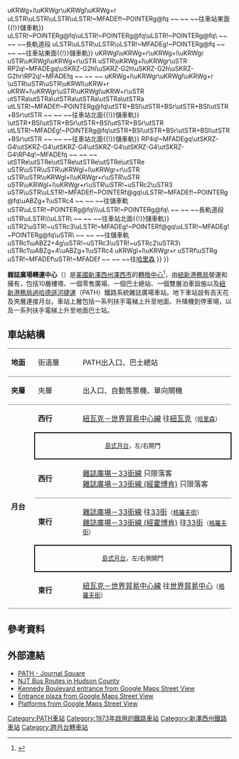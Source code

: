 {{Infobox station
| name          = 雜誌廣場<br />{{lang|en|Journal Square}}
| style=PATH
| type={{rint|path|60px}} [[紐新港務局過哈德遜河捷運|港務局過河捷運]][[地鐵|地鐵]]站
| image         = Journal Square Transport bldg jeh.JPG
| image_size    =
| image_caption =
| address       = [[新澤西州|新澤西州]][[澤西市|澤西市]]{{link-en|501縣道 (新澤西州)|County Route 501 (New Jersey)|肯尼迪林蔭路}}
| coordinates   = {{Coord|40.732141|-74.063114|type:railwaystation_region:US-NJ|display=inline,title}}
| line          =
{{Rail color box|system=PATH|line=NWK-WTC}}
{{Rail color box|system=PATH|line=JSQ-33}}
{{Rail color box|system=PATH|line=JSQ-33 (via HOB)}}
|other={{bus icon|12px|Local Transit}} '''{{link-en|NJ交通巴士營運|NJ Transit Bus Operations|NJT巴士}}'''：{{link-en|新澤西交通巴士路線列表 (1-99)|List of New Jersey Transit bus routes (1-99)|1、2、6、10、64、67、80、83、84、87、88}}、{{link-en|新澤西交通巴士路線列表 (100-199)|List of New Jersey Transit bus routes (100-199)|119、125}}、{{link-en|新澤西交通巴士路線列表 (300-399)|List of New Jersey Transit bus routes (300-399)|319}}<br>{{bus icon|12px|Local Transit}} '''{{link-en|A&C巴士公司|A&C Bus Corporation}}（卑爾根大道、Shopper 440號、社會山）'''
| platform     = 2個[[島式月台|島式月台]]
| tracks       = 4條
| parking      = 464個車位的{{link-en|停車場大廈|parking garage}}
| passengers   = 8,195,133<ref name="2016Ridership">{{cite web|title=PATH Ridership Report|url=https://www.panynj.gov/path/pdf/2016-PATH-Ridership-Report.pdf|website=pathnynj.gov|publisher=Port Authority of New York and New Jersey|accessdate=19 October 2017}}</ref>
| pass_year    = 2016
| pass_percent =0.2
| opened       = 1912年
| rebuilt      = 1968年至1970年代中
| electrified=600[[伏特|V]]（[[直流電|DC]]）[[第三軌供電|第三軌供電]]
| ADA          = yes
| owned        = [[紐新港務局|紐新港務局]]
| services     = {{Adjacent stations|system1=PATH
|line1=NWK-WTC|left1=Harrison|right1=Grove Street|note-mid1=
|line3=JSQ-33|right3=Grove Street|note-mid3=平日
|line4=JSQ-33 (via HOB)|right4=Grove Street|note-mid4=平日晚间、周末、假期
}}
| route_map = {{Routemap
|inline=y
|legend = track
|map=
utSTR!~MFADEg\utSTR!~MFADEg ~~ ~~ ~~往[[格羅夫街車站_(PATH)|格羅夫街]]
utSTRf\utSTRg
numN225\\utSTRe\utSTRe\\
uENDEa\uSTR\uSTR\uLSTR!~MFADEg!~POINTERg@fq ~~ ~~ ~~{{BSsplit{{!}}往車站東面{{!}}儲車軌}}
uKRWg+l\uKRWgr\uKRWgl\uKRWg+r
uLSTR\uLSTR\uLSTR\uLSTR!~MFADEf!~POINTERg@fq ~~ ~~ ~~{{BSsplit{{!}}往車站東面{{!}}儲車軌}}
uLSTR!~POINTERg@fq\uLSTR!~POINTERg@fq\uLSTR!~POINTERg@fq\ ~~ ~~ ~~長軌道段
uLSTR\uLSTR\uLSTR\uLSTR!~MFADEg!~POINTERg@fq ~~ ~~ ~~{{BSsplit{{!}}往車站東面{{!}}儲車軌}}
uKRWgl\uKRWg+r\uKRWg+l\uKRWgr
uSTR\uKRWgl\uKRWg+r\uSTR
uSTR\uKRWg+l\uKRWgr\uSTR
RP2q!~MFADEgq\uSKRZ-G2hl\uSKRZ-G2h\uSKRZ-G2h\uSKRZ-G2hr\RP2q!~MFADEfq ~~ ~~ ~~{{link-en|高峰大道 (哈德遜帕利塞茲)|Summit Avenue (Hudson Palisades)|高峰大道}}
uKRWg+l\uKRWgr\uKRWgl\uKRWg+r
\uSTR\uSTR\uSTR\uKRWl\uKRW+r
uKRW+l\uKRWgr\uSTR\uKRWgl\uKRW+r\uSTR
utSTRa\utSTRa\utSTRa\utSTRa\utSTRa\utSTRa
utLSTR!~MFADEf!~POINTERg@fq\utSTR+BSl\utSTR+BSr\utSTR+BSl\utSTR+BSr\utSTR ~~ ~~ ~~{{BSsplit{{!}}往車站北面{{!}}儲車軌}}
\utSTR+BSl\utSTR+BSr\utSTR+BSl\utSTR+BSr\utSTR
utLSTR!~MFADEg!~POINTERg@fq\utSTR+BSl\utSTR+BSr\utSTR+BSl\utSTR+BSr\utSTR ~~ ~~ ~~{{BSsplit{{!}}往車站北面{{!}}儲車軌}}
RP4q!~MFADEgq\utSKRZ-G4\utSKRZ-G4\utSKRZ-G4\utSKRZ-G4\utSKRZ-G4\utSKRZ-G4\RP4q!~MFADEfq ~~ ~~ ~~{{link-en|501號縣道 (新澤西州)|County Route 501 (New Jersey)|肯尼迪林蔭路}}
utSTRe\utSTRe\utSTRe\utSTRe\utSTRe\utSTRe 
uSTR\uSTR\uSTR\uKRWgl+l\uKRWgr+r\uSTR
uSTR\uSTR\uKRWgl+l\uKRWgr+r\uSTR\uSTR
uSTR\uKRWgl+l\uKRWgr+r\uSTR\uSTR!~uSTRc2\uSTR3 
uSTR\uSTR\uLSTR!~MFADEf!~POINTERf@gq\uLSTR!~MFADEf!~POINTERg@fq\uABZg+1\uSTRc4 ~~ ~~ ~~往儲車軌
uSTR\uLSTR!~POINTERg@fq\\\uLSTR!~POINTERg@fq\ ~~ ~~ ~~長軌道段
uSTR\uLSTR\\\uLSTR\ ~~ ~~ ~~{{BSsplit{{!}}往車站北面{{!}}儲車軌}}
uSTR2\uSTR!~uSTRc3\uLSTR!~MFADEg!~POINTERf@gq\uLSTR!~MFADEg!~POINTERg@fq\uSTR\ ~~ ~~ ~~往儲車軌
uSTRc1\uABZ2+4g\uSTR!~uSTRc3\uSTR!~uSTRc2\uSTR3\
uSTRc1\uABZg+4\uABZg+1\uSTRc4
uKRWgl+l\uKRWgr+r
uSTRf\uSTRg
uSTR!~MFADEf\uSTR!~MFADEf ~~ ~~ ~~往[[哈里森車站_(PATH)|哈里森]]
}}
}}

'''雜誌廣場轉運中心'''（{{lang-en|Journal Square Transportation Center}}）是[[美國|美國]][[新澤西州|新澤西州]][[澤西市|澤西市]]{{link-en|雜誌廣場|Journal Square}}{{link-en|501號縣道 (新澤西州)|County Route 501 (New Jersey)|肯尼迪林蔭路}}的{{link-en|聯運乘客交通|Intermodal passenger transport|多元}}[[公共運輸交匯處|轉換中心]]<ref>{{cite web|url=http://wikimapia.org/4000131/Journal-Square-Transportation-Center|title=Journal Square Transportation Center - Wikimapia|website=Wikimapia.org|accessdate=17 December 2017}}</ref>，由[[紐新港務局|紐新港務局]]營運和擁有，包括10層樓塔、一個零售廣場、一個巴士總站、一個雙層泊車設施以及[[紐新港務局過哈德遜河捷運|紐新港務局過哈德遜河捷運]]（PATH）鐵路系統雜誌廣場車站。地下車站設有高天花及夾層連接月台。車站上層包括一系列扶手電梯上升至地面、升降機到停車場，以及一系列扶手電梯上升至地面巴士站。

== 車站結構 ==

{|cellspacing=0 cellpadding=3
|style="border-top:solid 1px gray;border-bottom:solid 1px gray;" valign=top width=50|'''地面'''
|style="border-top:solid 1px gray;border-bottom:solid 1px gray;" valign=top width=100|街道層
|style="border-top:solid 1px gray;border-bottom:solid 1px gray;" valign=top width=390|PATH出入口、巴士總站
|-
|style="border-bottom:solid 1px gray;" valign=top width=50|'''夾層'''
|style="border-bottom:solid 1px gray;" valign=top width=100|夾層
|style="border-bottom:solid 1px gray;" valign=top width=390|出入口、自動售票機、單向閘機
|-
|style="border-bottom:solid 1px gray;" width=50 rowspan=6 valign=top|'''月台'''
|'''西行'''
|{{arrow|L}} {{Color box|#{{PATH color|NWK-WTC}}|border=darkgray}} [[紐瓦克－世界貿易中心線|紐瓦克－世界貿易中心線]] 往[[紐瓦克車站_(PATH)|紐瓦克]]<small>（[[哈里森車站_(PATH)|哈里森]]）</small> 
|-
|style="border-top:solid 2px black;border-right:solid 2px black;border-left:solid 2px black;border-bottom:solid 2px black;text-align:center;" colspan=2|<small>[[島式月台|島式月台]]，左/右開門 {{access icon}}</small>
|-
|style="border-bottom:solid 1px gray;"|'''西行'''
|style="border-bottom:solid 1px gray;"|{{arrow|L}} {{Color box|#{{PATH color|JSQ-33}}|border=darkgray}} [[雜誌廣場－33街線|雜誌廣場－33街線]] 只限落客<br>{{arrow|L}} {{Color box|#{{PATH color|JSQ-33 (via HOB)}}|border=darkgray}} [[雜誌廣場－33街線_(經霍博肯)|雜誌廣場－33街線 (經霍博肯)]] 只限落客
|-
|'''東行'''
|{{arrow|R}} {{Color box|#{{PATH color|JSQ-33}}|border=darkgray}} [[雜誌廣場－33街線|雜誌廣場－33街線]] 往[[33街車站_(PATH)|33街]]<small>（[[格羅夫街車站_(PATH)|格羅夫街]]）</small><br>{{arrow|R}} {{Color box|#{{PATH color|JSQ-33 (via HOB)}}|border=darkgray}} [[雜誌廣場－33街線_(經霍博肯)|雜誌廣場－33街線 (經霍博肯)]] 往[[33街車站_(PATH)|33街]]<small>（[[格羅夫街車站_(PATH)|格羅夫街]]）</small>
|-
|style="border-top:solid 2px black;border-right:solid 2px black;border-left:solid 2px black;border-bottom:solid 2px black;text-align:center;" colspan=2|<small>[[島式月台|島式月台]]，左/右側開門 {{access icon}}</small>
|-
|style="border-bottom:solid 1px gray;"|'''東行'''
|style="border-bottom:solid 1px gray;"|{{arrow|R}} {{Color box|#{{PATH color|NWK-WTC}}|border=darkgray}} [[紐瓦克－世界貿易中心線|紐瓦克－世界貿易中心線]] 往[[世界貿易中心車站_(PATH)|世界貿易中心]]<small>（[[格羅夫街車站_(PATH)|格羅夫街]]）</small>
|}

== 參考資料 ==
{{Reflist}}

== 外部連結 ==
{{Commons category}}
*[http://www.panynj.gov/path/journal-square-station.html PATH - Journal Square]
*[http://www.njtransit.com/sf/sf_servlet.srv?hdnPageAction=BusRoutesHudsonCountyTo NJT Bus Routes in Hudson County]
* [https://maps.google.com/?ll=40.7323,-74.063537&spn=0.00587,0.009645&layer=c&cbll=40.732372,-74.063489&panoid=WLkG-6RelqPuVvKKjk70TA&cbp=12,101.71,,0,-0.83&t=m&z=17 Kennedy Boulevard entrance from Google Maps Street View]
* [https://www.google.com/maps/@40.7321947,-74.0631046,3a,75y,194.77h,92.52t/data=!3m8!1e1!3m6!1s-CSqDerwBkhM%2FV9xD-pD6bHI%2FAAAAAAABFrg%2FVwJ97BvfRDMxE4Nm7tYpBh0Ywz9lsgyHQCLIB!2e4!3e11!6s%2F%2Flh4.googleusercontent.com%2F-CSqDerwBkhM%2FV9xD-pD6bHI%2FAAAAAAABFrg%2FVwJ97BvfRDMxE4Nm7tYpBh0Ywz9lsgyHQCLIB%2Fw203-h100-k-no-pi-0-ya172.56506-ro-0-fo100%2F!7i10240!8i5120!6m1!1e1 Entrance plaza from Google Maps Street View]
* [https://www.google.com/maps/@40.7329873,-74.0629531,3a,75y,207.09h,87.21t/data=!3m7!1e1!3m5!1s-t69i60D3Lh8%2FWH6CII1N5jI%2FAAAAAAAAbxs%2FaHvKWfvPC_U--KeN2-JTtEEbNw8np9lkACLIB!2e4!6s%2F%2Flh6.googleusercontent.com%2F-t69i60D3Lh8%2FWH6CII1N5jI%2FAAAAAAAAbxs%2FaHvKWfvPC_U--KeN2-JTtEEbNw8np9lkACLIB%2Fw203-h100-p-k-no%2F!7i8676!8i3688!4m3!8m2!3m1!1e1!6m1!1e1 Platforms from Google Maps Street View]

{{紐新捷運}}

[[Category:PATH車站|Category:PATH車站]]
[[Category:1973年啟用的鐵路車站|Category:1973年啟用的鐵路車站]]
[[Category:新澤西州鐵路車站|Category:新澤西州鐵路車站]]
[[Category:跨月台轉車站|Category:跨月台轉車站]]